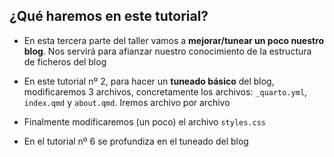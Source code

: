 ::: {.callout-tip collapse="false" appearance="default" icon="false"}
## ¿Qué haremos en este tutorial?

-   En esta tercera parte del taller vamos a **mejorar/tunear un poco nuestro blog**. Nos servirá para afianzar nuestro conocimiento de la estructura de ficheros del blog

-   En este tutorial nº 2, para hacer un **tuneado básico** del blog, modificaremos 3 archivos, concretamente los archivos: `_quarto.yml`, `index.qmd` y `about.qmd`. Iremos archivo por archivo

- Finalmente modificaremos (un poco) el archivo `styles.css`

- En el tutorial nº 6 se profundiza en el tuneado del blog
:::
